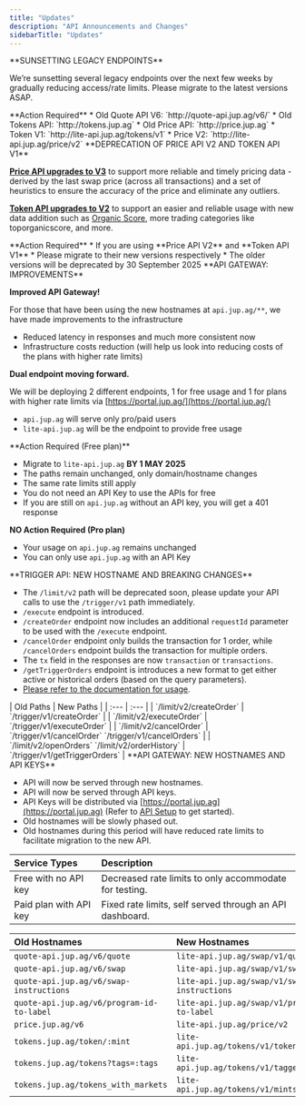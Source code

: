 ```yaml
---
title: "Updates"
description: "API Announcements and Changes"
sidebarTitle: "Updates"
---
```


<Update label="August 2025" description="">
**SUNSETTING LEGACY ENDPOINTS**

We’re sunsetting several legacy endpoints over the next few weeks by gradually reducing access/rate limits. Please migrate to the latest versions ASAP.

<Danger>
**Action Required**
* Old Quote API V6: `http://quote-api.jup.ag/v6/`
* Old Tokens API: `http://tokens.jup.ag`
* Old Price API: `http://price.jup.ag`
* Token V1: `http://lite-api.jup.ag/tokens/v1`
* Price V2: `http://lite-api.jup.ag/price/v2`
</Danger>
</Update>

<Update label="June 2025" description="">
**DEPRECATION OF PRICE API V2 AND TOKEN API V1**

[**Price API upgrades to V3**](/docs/price-api/v3) to support more reliable and timely pricing data - derived by the last swap price (across all transactions) and a set of heuristics to ensure the accuracy of the price and eliminate any outliers.

[**Token API upgrades to V2**](/docs/token-api/v2) to support an easier and reliable usage with new data addition such as [Organic Score](/docs/token-api/organic-score), more trading categories like toporganicscore, and more.

<Danger>
**Action Required**
* If you are using **Price API V2** and **Token API V1**
* Please migrate to their new versions respectively
* The older versions will be deprecated by 30 September 2025
</Danger>
</Update>

<Update label="March 2025" description="">
**API GATEWAY: IMPROVEMENTS**

**Improved API Gateway!**

For those that have been using the new hostnames at `api.jup.ag/**`, we have made improvements to the infrastructure

* Reduced latency in responses and much more consistent now
* Infrastructure costs reduction (will help us look into reducing costs of the plans with higher rate limits)

**Dual endpoint moving forward.**

We will be deploying 2 different endpoints, 1 for free usage and 1 for plans with higher rate limits via [https://portal.jup.ag/](https://portal.jup.ag/)

* `api.jup.ag` will serve only pro/paid users
* `lite-api.jup.ag` will be the endpoint to provide free usage

<Danger>
**Action Required (Free plan)**

* Migrate to `lite-api.jup.ag` **BY 1 MAY 2025**
* The paths remain unchanged, only domain/hostname changes
* The same rate limits still apply
* You do not need an API Key to use the APIs for free
* If you are still on `api.jup.ag` without an API key, you will get a 401 response

**NO Action Required (Pro plan)**

* Your usage on `api.jup.ag` remains unchanged
* You can only use `api.jup.ag` with an API Key
</Danger>
</Update>

<Update label="March 2025" description="">
**TRIGGER API: NEW HOSTNAME AND BREAKING CHANGES**

* The `/limit/v2` path will be deprecated soon, please update your API calls to use the `/trigger/v1` path immediately.
* `/execute` endpoint is introduced.
* `/createOrder` endpoint now includes an additional `requestId` parameter to be used with the `/execute` endpoint.
* `/cancelOrder` endpoint only builds the transaction for 1 order, while `/cancelOrders` endpoint builds the transaction for multiple orders.
* The `tx` field in the responses are now `transaction` or `transactions`.
* `/getTriggerOrders` endpoint is introduces a new format to get either active or historical orders (based on the query parameters).
* [Please refer to the documentation for usage](/docs/trigger-api/create-order).

<Accordion title="Path Changes">
| Old Paths | New Paths |
| :--- | :--- |
| `/limit/v2/createOrder` | `/trigger/v1/createOrder` |
| `/limit/v2/executeOrder` | `/trigger/v1/executeOrder` |
| `/limit/v2/cancelOrder` | `/trigger/v1/cancelOrder`   `/trigger/v1/cancelOrders` |
| `/limit/v2/openOrders`   `/limit/v2/orderHistory` | `/trigger/v1/getTriggerOrders` |
</Accordion>
</Update>

<Update label="January 2025" description="">
**API GATEWAY: NEW HOSTNAMES AND API KEYS**

* API will now be served through new hostnames.
* API will now be served through API keys.
* API Keys will be distributed via [https://portal.jup.ag](https://portal.jup.ag) (Refer to [API Setup](/portal/setup) to get started).
* Old hostnames will be slowly phased out.
* Old hostnames during this period will have reduced rate limits to facilitate migration to the new API.

| <span class="dark:text-white text-black">Service Types</span>          | <span class="dark:text-white text-black">Description</span>                                              |
| :---------------------- | :-------------------------------------------------------- |
| Free with no API key   | Decreased rate limits to only accommodate for testing.   |
| Paid plan with API key | Fixed rate limits, self served through an API dashboard. |

<Accordion title="Hostname Changes">

| Old Hostnames                                     | New Hostnames                                         |
| :------------------------------------------------- | :----------------------------------------------------- |
| `quote-api.jup.ag/v6/quote`               | `lite-api.jup.ag/swap/v1/quote`               |
| `quote-api.jup.ag/v6/swap`                | `lite-api.jup.ag/swap/v1/swap`                |
| `quote-api.jup.ag/v6/swap-instructions`   | `lite-api.jup.ag/swap/v1/swap-instructions`   |
| `quote-api.jup.ag/v6/program-id-to-label` | `lite-api.jup.ag/swap/v1/program-id-to-label` |
| `price.jup.ag/v6` | `lite-api.jup.ag/price/v2` |
| `tokens.jup.ag/token/:mint`         | `lite-api.jup.ag/tokens/v1/token/:mint`    |
| `tokens.jup.ag/tokens?tags=:tags`   | `lite-api.jup.ag/tokens/v1/tagged/:tag`    |
| `tokens.jup.ag/tokens_with_markets` | `lite-api.jup.ag/tokens/v1/mints/tradable` |
</Accordion>
</Update>

